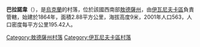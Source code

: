{{Unreferenced|time=2020-09-13T07:06:03+00:00}}
{{coord|46|56|19|N|30|24|25|E|scale:30000|display=title}}

'''巴拉諾韋'''（{{lang-uk|Баранове}}），是[[烏克蘭|烏克蘭]]的村落，位於該國西南部[[敖德薩州|敖德薩州]]，由[[伊瓦尼夫卡區|伊瓦尼夫卡區]]負責管轄，始建於1864年，面積2.88平方公里，海拔高度9米，2001年人口563，人口密度每平方公里195.42人。

{{DEFAULTSORT:Баранове}}
[[Category:敖德薩州村落|Category:敖德薩州村落]]
[[Category:伊瓦尼夫卡區村落|Category:伊瓦尼夫卡區村落]]


{{Odessa-geo-stub}}
